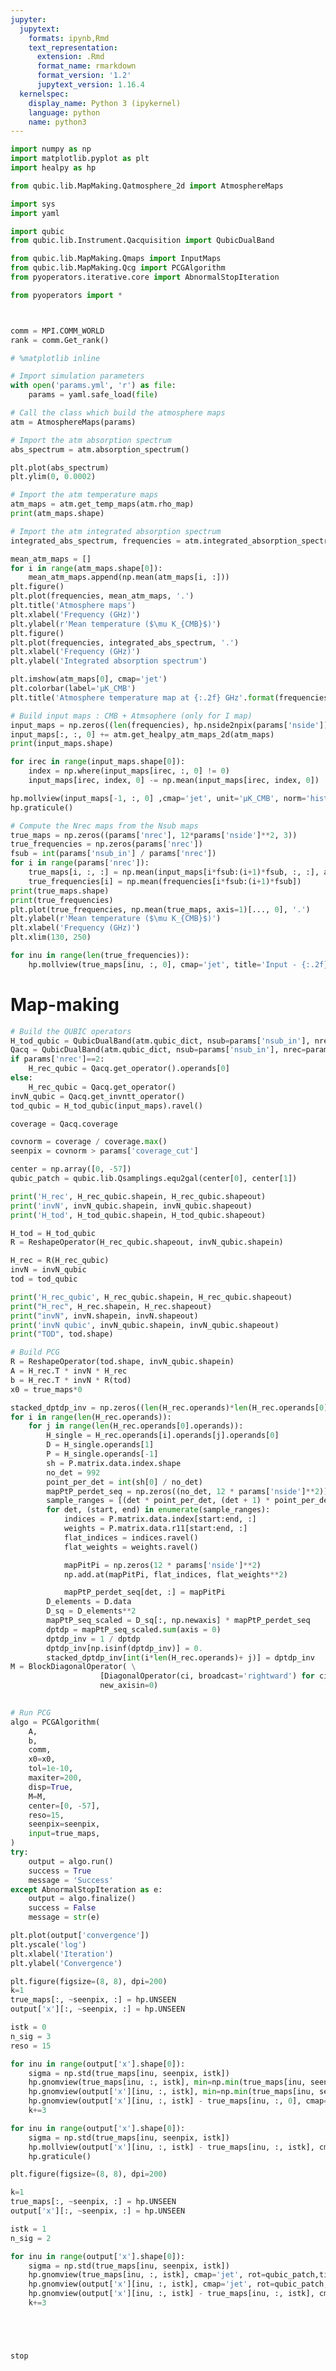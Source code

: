 ```yaml
---
jupyter:
  jupytext:
    formats: ipynb,Rmd
    text_representation:
      extension: .Rmd
      format_name: rmarkdown
      format_version: '1.2'
      jupytext_version: 1.16.4
  kernelspec:
    display_name: Python 3 (ipykernel)
    language: python
    name: python3
---
```


```python
import numpy as np
import matplotlib.pyplot as plt 
import healpy as hp

from qubic.lib.MapMaking.Qatmosphere_2d import AtmosphereMaps

import sys
import yaml

import qubic
from qubic.lib.Instrument.Qacquisition import QubicDualBand

from qubic.lib.MapMaking.Qmaps import InputMaps
from qubic.lib.MapMaking.Qcg import PCGAlgorithm
from pyoperators.iterative.core import AbnormalStopIteration

from pyoperators import *



comm = MPI.COMM_WORLD
rank = comm.Get_rank()

# %matplotlib inline
```

```python
# Import simulation parameters
with open('params.yml', 'r') as file:
    params = yaml.safe_load(file) 
```

```python
# Call the class which build the atmosphere maps
atm = AtmosphereMaps(params)
```

```python
# Import the atm absorption spectrum
abs_spectrum = atm.absorption_spectrum()

plt.plot(abs_spectrum)
plt.ylim(0, 0.0002)
```

```python
# Import the atm temperature maps
atm_maps = atm.get_temp_maps(atm.rho_map)
print(atm_maps.shape)

# Import the atm integrated absorption spectrum
integrated_abs_spectrum, frequencies = atm.integrated_absorption_spectrum()
```

```python
mean_atm_maps = []
for i in range(atm_maps.shape[0]):
    mean_atm_maps.append(np.mean(atm_maps[i, :]))
plt.figure()
plt.plot(frequencies, mean_atm_maps, '.')
plt.title('Atmosphere maps')
plt.xlabel('Frequency (GHz)')
plt.ylabel(r'Mean temperature ($\mu K_{CMB}$)')
plt.figure()
plt.plot(frequencies, integrated_abs_spectrum, '.')
plt.xlabel('Frequency (GHz)')
plt.ylabel('Integrated absorption spectrum')
```

```python
plt.imshow(atm_maps[0], cmap='jet')
plt.colorbar(label='µK_CMB')
plt.title('Atmosphere temperature map at {:.2f} GHz'.format(frequencies[0]))
```

```python
# Build input maps : CMB + Atmsophere (only for I map)
input_maps = np.zeros((len(frequencies), hp.nside2npix(params['nside']), 3))
input_maps[:, :, 0] += atm.get_healpy_atm_maps_2d(atm_maps)
print(input_maps.shape)

for irec in range(input_maps.shape[0]):
    index = np.where(input_maps[irec, :, 0] != 0)
    input_maps[irec, index, 0] -= np.mean(input_maps[irec, index, 0])

hp.mollview(input_maps[-1, :, 0] ,cmap='jet', unit='µK_CMB', norm='hist', title='Input map {:.2f} GHz'.format(frequencies[-1]))
hp.graticule()
```

```python
# Compute the Nrec maps from the Nsub maps
true_maps = np.zeros((params['nrec'], 12*params['nside']**2, 3))
true_frequencies = np.zeros(params['nrec'])
fsub = int(params['nsub_in'] / params['nrec'])
for i in range(params['nrec']):
    true_maps[i, :, :] = np.mean(input_maps[i*fsub:(i+1)*fsub, :, :], axis=0)
    true_frequencies[i] = np.mean(frequencies[i*fsub:(i+1)*fsub])
print(true_maps.shape) 
print(true_frequencies)   
plt.plot(true_frequencies, np.mean(true_maps, axis=1)[..., 0], '.')
plt.ylabel(r'Mean temperature ($\mu K_{CMB}$)')
plt.xlabel('Frequency (GHz)')
plt.xlim(130, 250)
```

```python
for inu in range(len(true_frequencies)):
    hp.mollview(true_maps[inu, :, 0], cmap='jet', title='Input - {:.2f} GHz'.format(true_frequencies[inu]))
```

# Map-making

```python
# Build the QUBIC operators
H_tod_qubic = QubicDualBand(atm.qubic_dict, nsub=params['nsub_in'], nrec=params['nsub_in']).get_operator()
Qacq = QubicDualBand(atm.qubic_dict, nsub=params['nsub_in'], nrec=params['nrec'])
if params['nrec']==2:
    H_rec_qubic = Qacq.get_operator().operands[0]
else:
    H_rec_qubic = Qacq.get_operator()
invN_qubic = Qacq.get_invntt_operator()
tod_qubic = H_tod_qubic(input_maps).ravel()
```

```python
coverage = Qacq.coverage

covnorm = coverage / coverage.max()
seenpix = covnorm > params['coverage_cut']

center = np.array([0, -57])
qubic_patch = qubic.lib.Qsamplings.equ2gal(center[0], center[1])
```

```python
print('H_rec', H_rec_qubic.shapein, H_rec_qubic.shapeout)
print('invN', invN_qubic.shapein, invN_qubic.shapeout)
print('H_tod', H_tod_qubic.shapein, H_tod_qubic.shapeout)
```

```python
H_tod = H_tod_qubic
R = ReshapeOperator(H_rec_qubic.shapeout, invN_qubic.shapein)

H_rec = R(H_rec_qubic)
invN = invN_qubic
tod = tod_qubic
```

```python
print('H_rec_qubic', H_rec_qubic.shapein, H_rec_qubic.shapeout)
print("H_rec", H_rec.shapein, H_rec.shapeout)
print("invN", invN.shapein, invN.shapeout)
print('invN qubic', invN_qubic.shapein, invN_qubic.shapeout)
print("TOD", tod.shape)
```

```python
# Build PCG
R = ReshapeOperator(tod.shape, invN_qubic.shapein)
A = H_rec.T * invN * H_rec
b = H_rec.T * invN * R(tod)
x0 = true_maps*0
```

```python
stacked_dptdp_inv = np.zeros((len(H_rec.operands)*len(H_rec.operands[0].operands),12*params['nside']**2))
for i in range(len(H_rec.operands)):
    for j in range(len(H_rec.operands[0].operands)):
        H_single = H_rec.operands[i].operands[j].operands[0]
        D = H_single.operands[1]
        P = H_single.operands[-1]
        sh = P.matrix.data.index.shape
        no_det = 992
        point_per_det = int(sh[0] / no_det)
        mapPtP_perdet_seq = np.zeros((no_det, 12 * params['nside']**2))
        sample_ranges = [(det * point_per_det, (det + 1) * point_per_det) for det in range(no_det)]
        for det, (start, end) in enumerate(sample_ranges):
            indices = P.matrix.data.index[start:end, :]  
            weights = P.matrix.data.r11[start:end, :]
            flat_indices = indices.ravel()
            flat_weights = weights.ravel()

            mapPitPi = np.zeros(12 * params['nside']**2)
            np.add.at(mapPitPi, flat_indices, flat_weights**2)

            mapPtP_perdet_seq[det, :] = mapPitPi
        D_elements = D.data
        D_sq = D_elements**2
        mapPtP_seq_scaled = D_sq[:, np.newaxis] * mapPtP_perdet_seq 
        dptdp = mapPtP_seq_scaled.sum(axis = 0)
        dptdp_inv = 1 / dptdp
        dptdp_inv[np.isinf(dptdp_inv)] = 0.
        stacked_dptdp_inv[int(i*len(H_rec.operands)+ j)] = dptdp_inv
M = BlockDiagonalOperator( \
                    [DiagonalOperator(ci, broadcast='rightward') for ci in stacked_dptdp_inv],
                    new_axisin=0)
        
```

```python
# Run PCG
algo = PCGAlgorithm(
    A,
    b,
    comm,
    x0=x0,
    tol=1e-10,
    maxiter=200,
    disp=True,
    M=M,
    center=[0, -57],
    reso=15,
    seenpix=seenpix,
    input=true_maps,
)
try:
    output = algo.run()
    success = True
    message = 'Success'
except AbnormalStopIteration as e:
    output = algo.finalize()
    success = False
    message = str(e)
```

```python
plt.plot(output['convergence'])
plt.yscale('log')
plt.xlabel('Iteration')
plt.ylabel('Convergence')
```

```python

plt.figure(figsize=(8, 8), dpi=200)
k=1
true_maps[:, ~seenpix, :] = hp.UNSEEN
output['x'][:, ~seenpix, :] = hp.UNSEEN

istk = 0
n_sig = 3
reso = 15

for inu in range(output['x'].shape[0]):
    sigma = np.std(true_maps[inu, seenpix, istk])
    hp.gnomview(true_maps[inu, :, istk], min=np.min(true_maps[inu, seenpix, istk]), max=np.max(true_maps[inu, seenpix, istk]), cmap='jet', rot=qubic_patch,title='Input - {:.2f} GHz'.format(true_frequencies[inu]), reso=reso, sub=(output['x'].shape[0], 3, k), notext=True)
    hp.gnomview(output['x'][inu, :, istk], min=np.min(true_maps[inu, seenpix, istk]), max=np.max(true_maps[inu, seenpix, istk]), cmap='jet', rot=qubic_patch,title='Output - {:.2f} GHz'.format(true_frequencies[inu]), reso=reso, sub=(output['x'].shape[0], 3, k+1), notext=True)
    hp.gnomview(output['x'][inu, :, istk] - true_maps[inu, :, 0], cmap='jet', rot=qubic_patch,title='Residual - {:.2f} GHz'.format(true_frequencies[inu]), reso=reso, sub=(output['x'].shape[0], 3, k+2), notext=True)
    k+=3
```

```python
for inu in range(output['x'].shape[0]):
    sigma = np.std(true_maps[inu, seenpix, istk])
    hp.mollview(output['x'][inu, :, istk] - true_maps[inu, :, istk], cmap='jet',title='Input - {:.2f} GHz'.format(true_frequencies[inu]))
    hp.graticule()
```

```python
plt.figure(figsize=(8, 8), dpi=200)

k=1
true_maps[:, ~seenpix, :] = hp.UNSEEN
output['x'][:, ~seenpix, :] = hp.UNSEEN

istk = 1
n_sig = 2

for inu in range(output['x'].shape[0]):
    sigma = np.std(true_maps[inu, seenpix, istk])
    hp.gnomview(true_maps[inu, :, istk], cmap='jet', rot=qubic_patch,title='Input - {:.2f} GHz'.format(true_frequencies[inu]), reso=15, sub=(output['x'].shape[0], 3, k), notext=True)
    hp.gnomview(output['x'][inu, :, istk], cmap='jet', rot=qubic_patch,title='Output - {:.2f} GHz'.format(true_frequencies[inu]), reso=15, sub=(output['x'].shape[0], 3, k+1), notext=True)
    hp.gnomview(output['x'][inu, :, istk] - true_maps[inu, :, istk], cmap='jet', rot=qubic_patch,title='Residual - {:.2f} GHz'.format(true_frequencies[inu]), reso=15, sub=(output['x'].shape[0], 3, k+2), notext=True)
    k+=3
```

```python

```

```python

```

```python

```

```python

```

```python
stop
```

```python

```

```python

```

```python

```

```python

```

